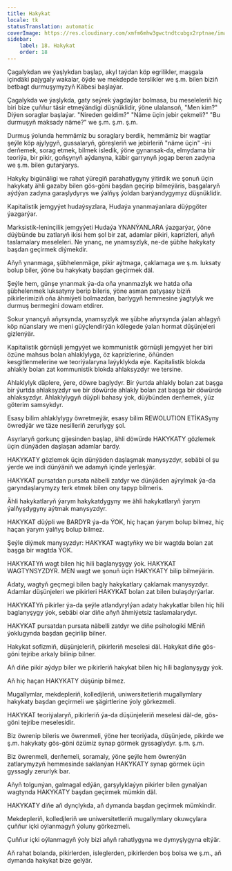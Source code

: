 ```yaml
---
title: Hakykat
locale: tk
statusTranslation: automatic
coverImage: https://res.cloudinary.com/xmfm6mhw3gwctndtcubgx2rptnae/image/upload/v1740337243/small_cover_educacion_fundamental_a051170f1c.webp
sidebar:
    label: 18. Hakykat
    order: 18
---
```

Çagalykdan we ýaşlykdan başlap, akyl taýdan köp egrilikler, maşgala içindäki pajygaly wakalar, öýde we mekdepde terslikler we ş.m. bilen biziň betbagt durmuşymyzyň Käbesi başlaýar.

Çagalykda we ýaşlykda, gaty seýrek ýagdaýlar bolmasa, bu meseleleriň hiç biri bize çuňňur täsir etmeýändigi düşnüklidir, ýöne ulalansoň, "Men kim?" Diýen soraglar başlaýar. "Nireden geldim?" "Näme üçin jebir çekmeli?" "Bu durmuşyň maksady näme?" we ş.m. ş.m. ş.m.

Durmuş ýolunda hemmämiz bu soraglary berdik, hemmämiz bir wagtlar şeýle köp ajylygyň, gussalaryň, göreşleriň we jebirleriň "näme üçin" -ini derňemek, sorag etmek, bilmek isledik, ýöne gynansak-da, elmydama bir teoriýa, bir pikir, goňşynyň aýdanyna, käbir garrynyň jogap beren zadyna we ş.m. bilen gutarýarys.

Hakyky bigünäligi we rahat ýüregiň parahatlygyny ýitirdik we şonuň üçin hakykaty ähli gazaby bilen gös-göni başdan geçirip bilmeýäris, başgalaryň aýdýan zadyna garaşlydyrys we ýalňyş ýoldan barýandygymyz düşnüklidir.

Kapitalistik jemgyýet hudaýsyzlara, Hudaýa ynanmaýanlara düýpgöter ýazgarýar.

Marksistik-leninçilik jemgyýeti Hudaýa YNANÝANLARA ýazgarýar, ýöne düýbünde bu zatlaryň ikisi hem şol bir zat, adamlar pikiri, kaprizleri, aňyň taslamalary meseleleri. Ne ynanç, ne ynamsyzlyk, ne-de şübhe hakykaty başdan geçirmek diýmekdir.

Aňyň ynanmaga, şübhelenmäge, pikir aýtmaga, çaklamaga we ş.m. luksaty bolup biler, ýöne bu hakykaty başdan geçirmek däl.

Şeýle hem, günşe ynanmak ýa-da oňa ynanmazlyk we hatda oňa şübhelenmek luksatyny berip bileris, ýöne asman patyşasy biziň pikirlerimiziň oňa ähmiýeti bolmazdan, barlygyň hemmesine ýagtylyk we durmuş bermegini dowam etdirer.

Sokur ynançyň aňyrsynda, ynamsyzlyk we şübhe aňyrsynda ýalan ahlagyň köp nüanslary we meni güýçlendirýän kölegede ýalan hormat düşünjeleri gizlenýär.

Kapitalistik görnüşli jemgyýet we kommunistik görnüşli jemgyýet her biri özüne mahsus bolan ahlaklylyga, öz kaprizlerine, öňünden kesgitlenmelerine we teoriýalaryna laýyklykda eýe. Kapitalistik blokda ahlakly bolan zat kommunistik blokda ahlaksyzdyr we tersine.

Ahlaklylyk däplere, ýere, döwre baglydyr. Bir ýurtda ahlakly bolan zat başga bir ýurtda ahlaksyzdyr we bir döwürde ahlakly bolan zat başga bir döwürde ahlaksyzdyr. Ahlaklylygyň düýpli bahasy ýok, düýbünden derňemek, ýüz göterim samsykdyr.

Esasy bilim ahlaklylygy öwretmeýär, esasy bilim REWOLUTION ETİKASyny öwredýär we täze nesilleriň zerurlygy şol.

Asyrlaryň gorkunç gijesinden başlap, ähli döwürde HAKYKATY gözlemek üçin dünýäden daşlaşan adamlar bardy.

HAKYKATY gözlemek üçin dünýäden daşlaşmak manysyzdyr, sebäbi ol şu ýerde we indi dünýäniň we adamyň içinde ýerleşýär.

HAKYKAT pursatdan pursata näbelli zatdyr we dünýäden aýrylmak ýa-da garyndaşlarymyzy terk etmek bilen ony tapyp bilmeris.

Ähli hakykatlaryň ýarym hakykatdygyny we ähli hakykatlaryň ýarym ýalňyşdygyny aýtmak manysyzdyr.

HAKYKAT düýpli we BARDYR ýa-da ÝOK, hiç haçan ýarym bolup bilmez, hiç haçan ýarym ýalňyş bolup bilmez.

Şeýle diýmek manysyzdyr: HAKYKAT wagtyňky we bir wagtda bolan zat başga bir wagtda ÝOK.

HAKYKATYň wagt bilen hiç hili baglanyşygy ýok. HAKYKAT WAGTYNSYZDYR. MEN wagt we şonuň üçin HAKYKATY bilip bilmeýärin.

Adaty, wagtyň geçmegi bilen bagly hakykatlary çaklamak manysyzdyr. Adamlar düşünjeleri we pikirleri HAKYKAT bolan zat bilen bulaşdyrýarlar.

HAKYKATYň pikirler ýa-da şeýle atlandyrylýan adaty hakykatlar bilen hiç hili baglanyşygy ýok, sebäbi olar diňe aňyň ähmiýetsiz taslamalarydyr.

HAKYKAT pursatdan pursata näbelli zatdyr we diňe psihologiki MEniň ýoklugynda başdan geçirilip bilner.

Hakykat sofizmiň, düşünjeleriň, pikirleriň meselesi däl. Hakykat diňe gös-göni tejribe arkaly bilinip bilner.

Aň diňe pikir aýdyp biler we pikirleriň hakykat bilen hiç hili baglanyşygy ýok.

Aň hiç haçan HAKYKATY düşünip bilmez.

Mugallymlar, mekdepleriň, kolledjleriň, uniwersitetleriň mugallymlary hakykaty başdan geçirmeli we şägirtlerine ýoly görkezmeli.

HAKYKAT teoriýalaryň, pikirleriň ýa-da düşünjeleriň meselesi däl-de, gös-göni tejribe meselesidir.

Biz öwrenip bileris we öwrenmeli, ýöne her teoriýada, düşünjede, pikirde we ş.m. hakykaty gös-göni özümiz synap görmek gyssaglydyr. ş.m. ş.m.

Biz öwrenmeli, derňemeli, soramaly, ýöne şeýle hem öwrenýän zatlarymyzyň hemmesinde saklanýan HAKYKATY synap görmek üçin gyssagly zerurlyk bar.

Aňyň tolgunýan, galmagal edýän, garşylyklaýyn pikirler bilen gynalýan wagtynda HAKYKATY başdan geçirmek mümkin däl.

HAKYKATY diňe aň dynçlykda, aň dymanda başdan geçirmek mümkindir.

Mekdepleriň, kolledjleriň we uniwersitetleriň mugallymlary okuwçylara çuňňur içki oýlanmagyň ýoluny görkezmeli.

Çuňňur içki oýlanmagyň ýoly bizi aňyň rahatlygyna we dymyşlygyna eltýär.

Aň rahat bolanda, pikirlerden, isleglerden, pikirlerden boş bolsa we ş.m., aň dymanda hakykat bize gelýär.

